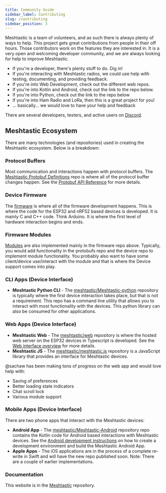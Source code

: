 ```yaml
---
title: Community Guide
sidebar_label: Contributing
slug: /contributing
sidebar_position: 3
---
```


Meshtastic is a team of volunteers, and as such there is always plenty of ways to help. This project gets great contributions from people in their off hours. Those contributors work on the features they are interested in. It is a very open and welcoming developer community, and we are always looking for help to improve Meshtastic.

- If you're a developer, there's plenty stuff to do. Dig in!
- If you're interacting with Meshtastic radios, we could use help with testing, documenting, and providing feedback.
- If you're into Web Development, check out the different web repos.
- If you're into Kotlin and Android, check out the link to the repo below.
- If you're into Python, check out the link to the repo below
- If you're into Ham Radio and LoRa, then this is a great project for you!
- ... basically... we would love to have your help and feedback

There are several developers, testers, and active users on [Discord](https://discord.gg/ktMAKGBnBs).

## Meshtastic Ecosystem

There are many technologies (and repositories) used in creating the Meshtastic ecosystem. Below is a breakdown:

### Protocol Buffers

Most communication and interactions happen with protocol buffers. The [Meshtastic Protobuf Definitions](https://github.com/meshtastic/protobufs) repo is where all of the protocol buffer changes happen. See the [Protobuf API Reference](https://buf.build/meshtastic/protobufs/) for more details.

### Device Firmware

The [firmware](https://github.com/meshtastic/firmware) is where all of the firmware development happens. This is where the code for the ESP32 and nRF52 based devices is developed. It is mainly C and C++ code. Think Arduino. It is where the first level of hardware interaction begins and ends.

### Firmware Modules

[Modules](/docs/settings/moduleconfig) are also implemented mainly in the firmware repo above. Typically, you would add functionality in the protobufs repo and the device repo to implement module functionality. You probably also want to have some client/device use/interact with the module and that is where the Device support comes into play.

### CLI Apps (Device Interface)

- **Meshtastic Python CLI** - The [meshtastic/Meshtastic-python](https://github.com/meshtastic/Meshtastic-python) repository is typically where the first device interaction takes place, but that is not a requirement. This repo has a command line utility that allows you to interact with most functionality with the devices. This python library can also be consumed for other applications.

### Web Apps (Device Interface)

- **Meshtastic Web** - The [meshtastic/web](https://github.com/meshtastic/web) repository is where the hosted web server on the ESP32 devices in Typescript is developed. See the [Web interface overview](/docs/software/web-client) for more details.
- **Meshtastic JS** - The [meshtastic/meshtastic.js](https://github.com/meshtastic/meshtastic.js) repository is a JavaScript library that provides an interface for Meshtastic devices.

@sachaw has been making tons of progress on the web app and would love help with:

- Saving of preferences
- Better loading state indicators
- Chat scroll lock
- Various module support

### Mobile Apps (Device Interface)

There are two phone apps that interact with the Meshtastic devices:

- **Android App** - The [meshtastic/Meshtastic-Android](https://github.com/meshtastic/Meshtastic-Android) repository repo contains the Kotlin code for Android based interactions with Meshtastic devices. See the [Android development instructions](/docs/development/android) on how to create a development environment and build the Meshtastic Android App.
- **Apple Apps** - The iOS applications are in the process of a complete re-write in Swift and will have the new repo published soon. Note: There are a couple of earlier implementations.

### Documentation

This website is in the [Meshtastic](https://github.com/meshtastic/meshtastic) repository.
